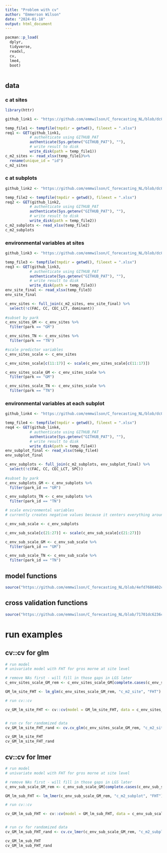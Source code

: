 ```yaml
---
title: "Problem with cv"
author: "Emmerson Wilson"
date: "2024-01-18"
output: html_document
---
```


```r
pacman::p_load(
  dplyr,
  tidyverse,
  readxl,
  cv,
  lme4,
  boot)
  
```

## data

### c at sites

```r
library(httr)

github_link1 <- "https://github.com/emmwilson/C_forecasting_NL/blob/dc0596af7d8cd033715d1ac28e40cdb422389857/final%20carbon%20data/c_m2_site.xlsx?raw=true"

temp_file1 <- tempfile(tmpdir = getwd(), fileext = ".xlsx")
req1 <- GET(github_link1, 
           # authenticate using GITHUB_PAT
           authenticate(Sys.getenv("GITHUB_PAT"), ""),
           # write result to disk
           write_disk(path = temp_file1))
c_m2_sites <- read_xlsx(temp_file1)%>% 
  rename(unique_id = "id")
c_m2_sites
```

### c at subplots

```r
github_link2 <- "https://github.com/emmwilson/C_forecasting_NL/blob/dc0596af7d8cd033715d1ac28e40cdb422389857/final%20carbon%20data/c_m2_subplot.xlsx?raw=true"

temp_file2 <- tempfile(tmpdir = getwd(), fileext = ".xlsx")
req2 <- GET(github_link2, 
           # authenticate using GITHUB_PAT
           authenticate(Sys.getenv("GITHUB_PAT"), ""),
           # write result to disk
           write_disk(path = temp_file2))
c_m2_subplots <- read_xlsx(temp_file2)  
c_m2_subplots
```

### environmental variables at sites

```r
github_link3 <- "https://github.com/emmwilson/C_forecasting_NL/blob/dc0596af7d8cd033715d1ac28e40cdb422389857/final%20carbon%20data/env_site_final.xlsx?raw=true"

temp_file3 <- tempfile(tmpdir = getwd(), fileext = ".xlsx")
req3 <- GET(github_link3, 
           # authenticate using GITHUB_PAT
           authenticate(Sys.getenv("GITHUB_PAT"), ""),
           # write result to disk
           write_disk(path = temp_file3))
env_site_final <- read_xlsx(temp_file3)
env_site_final

c_env_sites <- full_join(c_m2_sites, env_site_final) %>%
  select(!c(FAC, CC, CEC_LCT, dominant)) 
  
#subset by park
c_env_sites_GM <- c_env_sites %>% 
  filter(park == "GM")

c_env_sites_TN <- c_env_sites %>% 
  filter(park == "TN")

#scale predictor variables
c_env_sites_scale <- c_env_sites

c_env_sites_scale[c(11:17)] <- scale(c_env_sites_scale[c(11:17)])

c_env_sites_scale_GM <- c_env_sites_scale %>% 
  filter(park == "GM")

c_env_sites_scale_TN <- c_env_sites_scale %>% 
  filter(park == "TN")
```

### environmental variables at each subplot

```r
github_link4 <- "https://github.com/emmwilson/C_forecasting_NL/blob/dc0596af7d8cd033715d1ac28e40cdb422389857/final%20carbon%20data/env_subplots_final.xlsx?raw=true"

temp_file4 <- tempfile(tmpdir = getwd(), fileext = ".xlsx")
req4 <- GET(github_link4, 
           # authenticate using GITHUB_PAT
           authenticate(Sys.getenv("GITHUB_PAT"), ""),
           # write result to disk
           write_disk(path = temp_file4))
env_subplot_final <- read_xlsx(temp_file4)
env_subplot_final

c_env_subplots <- full_join(c_m2_subplots, env_subplot_final) %>%
  select(!c(FAC, CC, CEC_LCT, SPC))
  
#subset by park
c_env_subplots_GM <- c_env_subplots %>% 
  filter(park_id == "GM")

c_env_subplots_TN <- c_env_subplots %>% 
  filter(park_id == "TN")

# scale environmental variables
# currently creates negative values because it centers everything around 0, which is not biologically meaningful

c_env_sub_scale <- c_env_subplots

c_env_sub_scale[c(21:27)] <- scale(c_env_sub_scale[c(21:27)])

c_env_sub_scale_GM <- c_env_sub_scale %>% 
  filter(park_id == "GM")

c_env_sub_scale_TN <- c_env_sub_scale %>% 
  filter(park_id == "TN")
```

## model functions

```r
source("https://github.com/emmwilson/C_forecasting_NL/blob/4efd7686402caa9f4cce3829ec8aaccabdedb7b0/code_for_stats/lmer%20model%20functions.R?raw=true")
```

## cross validation functions

```r
source("https://github.com/emmwilson/C_forecasting_NL/blob/71701dc6236c7b0e82fe7fb36f7849b2b52a29aa/code_for_stats/cross%20validation%20functions.R?raw=true")
```

# run examples

## cv::cv for glm

```r
# run model
# univariate model with FHT for gros morne at site level

# remove NAs first - will fill in those gaps in LGS later
c_env_sites_scale_GM_rem <- c_env_sites_scale_GM[complete.cases(c_env_sites_scale_GM),]

GM_lm_site_FHT <- lm_glm(c_env_sites_scale_GM_rem, "c_m2_site", "FHT")

# run cv::cv

cv_GM_lm_site_FHT <- cv::cv(model = GM_lm_site_FHT, data = c_env_sites_scale_GM_rem, k = 10)


# run cv for randomized data
cv_GM_lm_site_FHT_rand <- cv.cv_glm(c_env_sites_scale_GM_rem, "c_m2_site", lm_glm, "FHT")

cv_GM_lm_site_FHT
cv_GM_lm_site_FHT_rand
```

## cv::cv for lmer

```r
# run model
# univariate model with FHT for gros morne at site level

# remove NAs first - will fill in those gaps in LGS later
c_env_sub_scale_GM_rem <- c_env_sub_scale_GM[complete.cases(c_env_sub_scale_GM),]

GM_lm_sub_FHT <- lm_lmer(c_env_sub_scale_GM_rem, "c_m2_subplot", "FHT")

# run cv::cv

cv_GM_lm_sub_FHT <- cv::cv(model = GM_lm_sub_FHT, data = c_env_sub_scale_GM_rem, k = 10)


# run cv for randomized data
cv_GM_lm_sub_FHT_rand <- cv.cv_lmer(c_env_sub_scale_GM_rem, "c_m2_subplot", lm_lmer, "FHT")

cv_GM_lm_sub_FHT
cv_GM_lm_sub_FHT_rand
```
